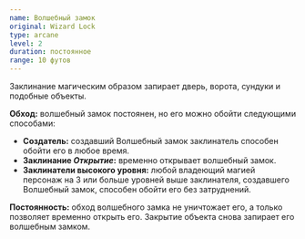 ```yaml
---
name: Волшебный замок
original: Wizard Lock
type: arcane
level: 2
duration: постоянное
range: 10 футов
---
```


Заклинание магическим образом запирает дверь, ворота, сундуки и подобные объекты.

**Обход:** волшебный замок постоянен, но его можно обойти следующими способами:

- **Создатель:** создавший Волшебный замок заклинатель способен обойти его в любое время.
- **Заклинание _Открытие_:** временно открывает волшебный замок.
- **Заклинатели высокого уровня:** любой владеющий магией персонаж на 3 или больше уровней выше заклинателя, создавшего Волшебный замок, способен обойти его без затруднений.

**Постоянность:** обход волшебного замка не уничтожает его, а только позволяет временно открыть его. Закрытие объекта снова запирает его волшебным замком.